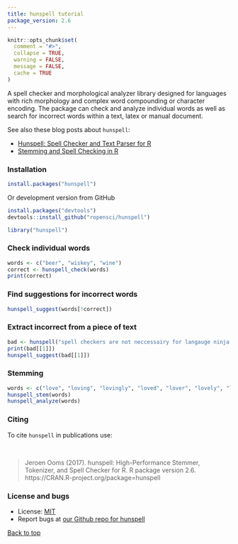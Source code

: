 ```yaml
---
title: hunspell tutorial
package_version: 2.6
---
```


```r
knitr::opts_chunk$set(
  comment = "#>",
  collapse = TRUE,
  warning = FALSE,
  message = FALSE,
  cache = TRUE
)
```

A spell checker and morphological analyzer library designed for
languages with rich morphology and complex word compounding or character
encoding. The package can check and analyze individual words as well as
search for incorrect words within a text, latex or manual document.


See also these blog posts about `hunspell`:

- [Hunspell: Spell Checker and Text Parser for R](https://www.opencpu.org/posts/hunspell-release/)
- [Stemming and Spell Checking in R](https://www.opencpu.org/posts/hunspell-1-2/)


### Installation

```r
install.packages("hunspell")
```

Or development version from GitHub

```r
install.packages("devtools")
devtools::install_github("ropensci/hunspell")
```

```r
library("hunspell")
```


### Check individual words

```r
words <- c("beer", "wiskey", "wine")
correct <- hunspell_check(words)
print(correct)
```

### Find suggestions for incorrect words

```r
hunspell_suggest(words[!correct])
```

### Extract incorrect from a piece of text

```r
bad <- hunspell("spell checkers are not neccessairy for langauge ninja's")
print(bad[[1]])
hunspell_suggest(bad[[1]])
```

### Stemming

```r
words <- c("love", "loving", "lovingly", "loved", "lover", "lovely", "love")
hunspell_stem(words)
hunspell_analyze(words)
```


### Citing

To cite `hunspell` in publications use:

<br>

> Jeroen Ooms (2017). hunspell: High-Performance Stemmer, Tokenizer,
  and Spell Checker for R. R package version 2.6. https://CRAN.R-project.org/package=hunspell


### License and bugs

* License: [MIT](http://opensource.org/licenses/MIT)
* Report bugs at [our Github repo for hunspell](https://github.com/ropensci/hunspell/issues?state=open)

[Back to top](#top)
